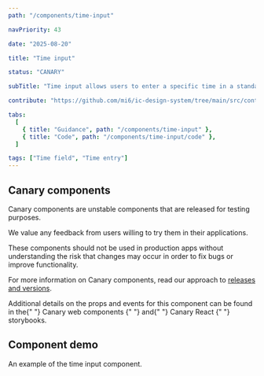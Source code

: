 ```yaml
---
path: "/components/time-input"

navPriority: 43

date: "2025-08-20"

title: "Time input"

status: "CANARY"

subTitle: "Time input allows users to enter a specific time in a standardised format for scheduling or time-based tasks."

contribute: "https://github.com/mi6/ic-design-system/tree/main/src/content/structured/components/time-input"

tabs:
  [
    { title: "Guidance", path: "/components/time-input" },
    { title: "Code", path: "/components/time-input/code" },
  ]

tags: ["Time field", "Time entry"]
---
```



<IcAlert
  heading="Canary component"
  variant="info"
  message="This component is new and its guidance will be updated over time."
/>

## Canary components

Canary components are unstable components that are released for testing purposes.

We value any feedback from users willing to try them in their applications.

These components should not be used in production apps without understanding the risk that changes may occur in order to fix bugs or improve functionality.

For more information on Canary components, read our approach to [releases and versions](/get-started/releases-versions).

<p>
  Additional details on the props and events for this component can be found in
  the{" "}
  <IcLink
    href="https://mi6.github.io/ic-ui-kit/branches/canary/develop/web-components/?path=/docs/web-components-time-input--docs"
    target="_blank"
  >
    Canary web components
  </IcLink>{" "}
  and{" "}
  <IcLink
    href="https://mi6.github.io/ic-ui-kit/branches/canary/develop/react/?path=/docs/react-components-time-input--docs"
    target="_blank"
  >
    Canary React
  </IcLink>{" "}
  storybooks.
</p>

## Component demo

An example of the time input component.

<ComponentPreview>
  <IcTimeInput
    label="Select coffee collection time"
    helperText="Enter in format HH:MM:SS"
  />
</ComponentPreview>
